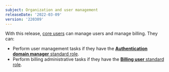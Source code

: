 ```yaml
---
subject: Organization and user management
releaseDate: '2022-03-09'
version: '220309'
---
```


With this release, [core users](/docs/accounts/accounts-billing/new-relic-one-user-management/user-type/#user-type-capabilities) can manage users and manage billing. They can:

* Perform user management tasks if they have the [**Authentication domain manager** standard role](/docs/accounts/accounts-billing/new-relic-one-user-management/user-management-concepts#roles).
* Perform billing administrative tasks if they have the [**Billing user** standard role](/docs/accounts/accounts-billing/new-relic-one-user-management/user-management-concepts#roles).

